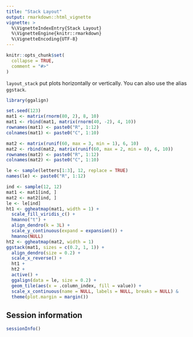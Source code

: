 ```yaml
---
title: "Stack Layout"
output: rmarkdown::html_vignette
vignette: >
  %\VignetteIndexEntry{Stack Layout}
  %\VignetteEngine{knitr::rmarkdown}
  %\VignetteEncoding{UTF-8}
---
```


```r
knitr::opts_chunk$set(
  collapse = TRUE,
  comment = "#>"
)
```

`layout_stack` put plots horizontally or vertically. You can also use the alias
`ggstack`.

```r
library(ggalign)
```

```r
set.seed(123)
mat1 <- matrix(rnorm(80, 2), 8, 10)
mat1 <- rbind(mat1, matrix(rnorm(40, -2), 4, 10))
rownames(mat1) <- paste0("R", 1:12)
colnames(mat1) <- paste0("C", 1:10)

mat2 <- matrix(runif(60, max = 3, min = 1), 6, 10)
mat2 <- rbind(mat2, matrix(runif(60, max = 2, min = 0), 6, 10))
rownames(mat2) <- paste0("R", 1:12)
colnames(mat2) <- paste0("C", 1:10)

le <- sample(letters[1:3], 12, replace = TRUE)
names(le) <- paste0("R", 1:12)

ind <- sample(12, 12)
mat1 <- mat1[ind, ]
mat2 <- mat2[ind, ]
le <- le[ind]
ht1 <- ggheatmap(mat1, width = 1) +
  scale_fill_viridis_c() +
  hmanno("t") +
  align_dendro(k = 3L) +
  scale_y_continuous(expand = expansion()) +
  hmanno(NULL)
ht2 <- ggheatmap(mat2, width = 1)
ggstack(mat1, sizes = c(0.2, 1, 1)) +
  align_dendro(size = 0.2) +
  scale_x_reverse() +
  ht1 +
  ht2 +
  active() +
  ggalign(data = le, size = 0.2) +
  geom_tile(aes(x = .column_index, fill = value)) +
  scale_x_continuous(name = NULL, labels = NULL, breaks = NULL) &
  theme(plot.margin = margin())
```

## Session information
```r
sessionInfo()
```
